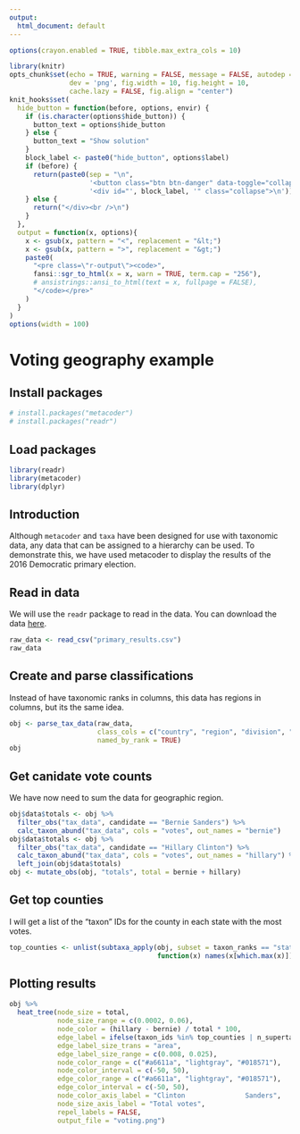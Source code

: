 ```yaml
---
output:
  html_document: default
---
```


```r
options(crayon.enabled = TRUE, tibble.max_extra_cols = 10)

library(knitr)
opts_chunk$set(echo = TRUE, warning = FALSE, message = FALSE, autodep = TRUE,
               dev = 'png', fig.width = 10, fig.height = 10,
               cache.lazy = FALSE, fig.align = "center")
knit_hooks$set(
  hide_button = function(before, options, envir) {
    if (is.character(options$hide_button)) {
      button_text = options$hide_button
    } else {
      button_text = "Show solution"
    }
    block_label <- paste0("hide_button", options$label)
    if (before) {
      return(paste0(sep = "\n",
                    '<button class="btn btn-danger" data-toggle="collapse" data-target="#', block_label, '"> ', button_text, ' </button>\n',
                    '<div id="', block_label, '" class="collapse">\n'))
    } else {
      return("</div><br />\n")
    }
  },
  output = function(x, options){
    x <- gsub(x, pattern = "<", replacement = "&lt;")
    x <- gsub(x, pattern = ">", replacement = "&gt;")
    paste0(
      "<pre class=\"r-output\"><code>",
      fansi::sgr_to_html(x = x, warn = TRUE, term.cap = "256"),
      # ansistrings::ansi_to_html(text = x, fullpage = FALSE),
      "</code></pre>"
    )
  }
)
options(width = 100)
```

# Voting geography example


## Install packages

```r
# install.packages("metacoder")
# install.packages("readr")
```

## Load packages

```r
library(readr)
library(metacoder)
library(dplyr)
```


## Introduction

Although `metacoder` and `taxa` have been designed for use with taxonomic data, any data that can be assigned to a hierarchy can be used. 
To demonstrate this, we have used metacoder to display the results of the 2016 Democratic primary election. 

## Read in data

We will use the `readr` package to read in the data.
You can download the data [here](primary_results.csv).

```r
raw_data <- read_csv("primary_results.csv")
raw_data
```

## Create and parse classifications

Instead of have taxonomic ranks in columns, this data has regions in columns, but its the same idea.

```r
obj <- parse_tax_data(raw_data,
                      class_cols = c("country", "region", "division", "state", "county"),
                      named_by_rank = TRUE)
obj
```

## Get canidate vote counts

We have now need to sum the data for geographic region.

```r
obj$data$totals <- obj %>%
  filter_obs("tax_data", candidate == "Bernie Sanders") %>%
  calc_taxon_abund("tax_data", cols = "votes", out_names = "bernie")
obj$data$totals <- obj %>%
  filter_obs("tax_data", candidate == "Hillary Clinton") %>%
  calc_taxon_abund("tax_data", cols = "votes", out_names = "hillary") %>%
  left_join(obj$data$totals)
obj <- mutate_obs(obj, "totals", total = bernie + hillary)
```

## Get top counties

I will get a list of the "taxon" IDs for the county in each state with the most votes.

```r
top_counties <- unlist(subtaxa_apply(obj, subset = taxon_ranks == "state", value = "total",
                                     function(x) names(x[which.max(x)])))
```

## Plotting results

```r
obj %>%
  heat_tree(node_size = total,
            node_size_range = c(0.0002, 0.06),
            node_color = (hillary - bernie) / total * 100,
            edge_label = ifelse(taxon_ids %in% top_counties | n_supertaxa <= 3, taxon_names, ""),
            edge_label_size_trans = "area",
            edge_label_size_range = c(0.008, 0.025),
            node_color_range = c("#a6611a", "lightgray", "#018571"),
            node_color_interval = c(-50, 50),
            edge_color_range = c("#a6611a", "lightgray", "#018571"),
            edge_color_interval = c(-50, 50),
            node_color_axis_label = "Clinton               Sanders",
            node_size_axis_label = "Total votes",
            repel_labels = FALSE,
            output_file = "voting.png")
```
